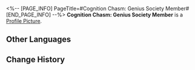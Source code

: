 <%-- [PAGE_INFO]
PageTitle=#Cognition Chasm: Genius Society Member#
[END_PAGE_INFO] --%>
{{Item Infobox
|id          = 140335
|image       = Item Cognition Chasm- Genius Society Member.png
|type        = Mission Item
|invCategory = Missions
|rarity      = 3
|effect      = 
|description = "Let me describe it again in case you forgot: It's an energy lifeform. It doesn't have a body, but it is alive."<br />"An energy lifeform?"<br />"That's not the point. I wouldn't be bothering with it if it didn't have something to do with the Genius Society."
}}
'''Cognition Chasm: Genius Society Member''' is a [[Profile Picture]].

==Other Languages==
{{Other Languages
|en   = Cognition Chasm: Genius Society Member
|zhs  = 记忆盲点·天才俱乐部成员
|zht  = 記憶盲點•天才俱樂部成員
|ja   = 記憶の盲点・天才クラブのメンバー
|ko   = 기억의 맹점•지니어스 클럽 회원
|es   = Laguna mental: Miembro del Círculo de Genios
|fr   = Bribes de souvenirs : Membre de la Société des génies
|ru   = Бездна памяти: Член Общества гениев
|th   = จุดบอดความทรงจำ: สมาชิกสมาคมอัจฉริยะ
|vi   = Điểm Mù Ký Ức - Thành Viên CLB Thiên Tài
|de   = Erinnerungslücke: Mitglied der Geniusgesellschaft
|id   = Titik Buta Memori: Anggota Genius Society
|pt   = Abismo de Cognição: Membro da Sociedade de Gênios
}}

==Change History==
{{Change History|1.6}}